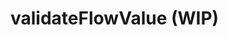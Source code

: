 
# validateFlowValue (WIP)

<SourceCode
  href="https://github.com/bytedance/flowgram.ai/tree/main/packages/materials/form-materials/src/validate/validate-flow-value"
/>
